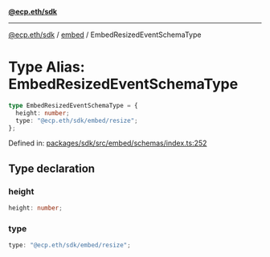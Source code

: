 [**@ecp.eth/sdk**](../../index.mdx)

***

[@ecp.eth/sdk](/sdk-reference/index.mdx) / [embed](/sdk-reference/embed/index.mdx) / EmbedResizedEventSchemaType

# Type Alias: EmbedResizedEventSchemaType

```ts
type EmbedResizedEventSchemaType = {
  height: number;
  type: "@ecp.eth/sdk/embed/resize";
};
```

Defined in: [packages/sdk/src/embed/schemas/index.ts:252](https://github.com/ecp-eth/comments-monorepo/blob/main/packages/sdk/src/embed/schemas/index.ts#L252)

## Type declaration

### height

```ts
height: number;
```

### type

```ts
type: "@ecp.eth/sdk/embed/resize";
```
